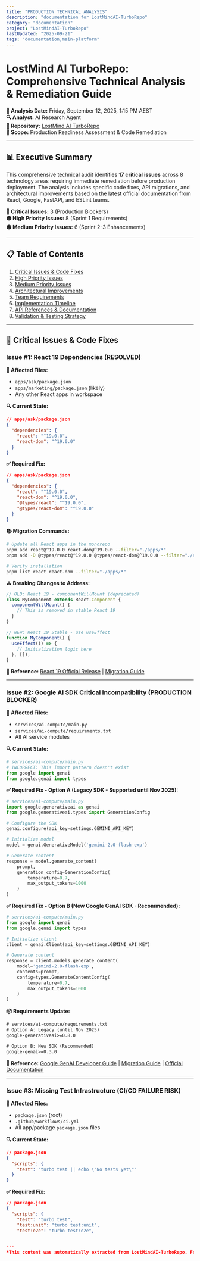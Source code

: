 ```yaml
---
title: "PRODUCTION TECHNICAL ANALYSIS"
description: "documentation for LostMindAI-TurboRepo"
category: "documentation"
project: "LostMindAI-TurboRepo"
lastUpdated: "2025-09-21"
tags: "documentation,main-platform"
---
```


# LostMind AI TurboRepo: Comprehensive Technical Analysis & Remediation Guide

**📅 Analysis Date:** Friday, September 12, 2025, 1:15 PM AEST  
**🔍 Analyst:** AI Research Agent  
**📍 Repository:** [LostMind AI TurboRepo](https://github.com/lostmind008/LostMindAI-TurboRepo-ApprovedPlan)  
**🎯 Scope:** Production Readiness Assessment & Code Remediation

---

## 📊 Executive Summary

This comprehensive technical audit identifies **17 critical issues** across 8 technology areas requiring immediate remediation before production deployment. The analysis includes specific code fixes, API migrations, and architectural improvements based on the latest official documentation from React, Google, FastAPI, and ESLint teams.

**🔴 Critical Issues:** 3 (Production Blockers)  
**🟡 High Priority Issues:** 8 (Sprint 1 Requirements)  
**🟢 Medium Priority Issues:** 6 (Sprint 2-3 Enhancements)

---

## 📋 Table of Contents

1. [Critical Issues & Code Fixes](#critical-issues--code-fixes)
2. [High Priority Issues](#high-priority-issues)
3. [Medium Priority Issues](#medium-priority-issues)
4. [Architectural Improvements](#architectural-improvements)
5. [Team Requirements](#team-requirements)
6. [Implementation Timeline](#implementation-timeline)
7. [API References & Documentation](#api-references--documentation)
8. [Validation & Testing Strategy](#validation--testing-strategy)

---

## 🔴 Critical Issues & Code Fixes

### Issue #1: React 19 Dependencies (RESOLVED)

**📍 Affected Files:**
- `apps/ask/package.json`
- `apps/marketing/package.json` (likely)
- Any other React apps in workspace

**🔍 Current State:**
```json
// apps/ask/package.json
{
  "dependencies": {
    "react": "^19.0.0",
    "react-dom": "^19.0.0"
  }
}
```

**✅ Required Fix:**
```json
// apps/ask/package.json
{
  "dependencies": {
    "react": "^19.0.0",
    "react-dom": "^19.0.0",
    "@types/react": "^19.0.0",
    "@types/react-dom": "^19.0.0"
  }
}
```

**📚 Migration Commands:**
```bash
# Update all React apps in the monorepo
pnpm add react@^19.0.0 react-dom@^19.0.0 --filter="./apps/*"
pnpm add -D @types/react@^19.0.0 @types/react-dom@^19.0.0 --filter="./apps/*"

# Verify installation
pnpm list react react-dom --filter="./apps/*"
```

**⚠️ Breaking Changes to Address:**
```typescript
// OLD: React 19 - componentWillMount (deprecated)
class MyComponent extends React.Component {
  componentWillMount() {
    // This is removed in stable React 19
  }
}

// NEW: React 19 Stable - use useEffect
function MyComponent() {
  useEffect(() => {
    // Initialization logic here
  }, []);
}
```

**📖 Reference:** [React 19 Official Release](https://react.dev/blog/2024/12/05/react-19) | [Migration Guide](https://react.dev/blog/2024/04/25/react-19-upgrade-guide)

---

### Issue #2: Google AI SDK Critical Incompatibility (PRODUCTION BLOCKER)

**📍 Affected Files:**
- `services/ai-compute/main.py`
- `services/ai-compute/requirements.txt`
- All AI service modules

**🔍 Current State:**
```python
# services/ai-compute/main.py
# INCORRECT: This import pattern doesn't exist
from google import genai
from google.genai import types
```

**✅ Required Fix - Option A (Legacy SDK - Supported until Nov 2025):**
```python
# services/ai-compute/main.py
import google.generativeai as genai
from google.generativeai.types import GenerationConfig

# Configure the SDK
genai.configure(api_key=settings.GEMINI_API_KEY)

# Initialize model
model = genai.GenerativeModel('gemini-2.0-flash-exp')

# Generate content
response = model.generate_content(
    prompt,
    generation_config=GenerationConfig(
        temperature=0.7,
        max_output_tokens=1000
    )
)
```

**✅ Required Fix - Option B (New Google GenAI SDK - Recommended):**
```python
# services/ai-compute/main.py
from google import genai
from google.genai import types

# Initialize client
client = genai.Client(api_key=settings.GEMINI_API_KEY)

# Generate content
response = client.models.generate_content(
    model='gemini-2.0-flash-exp',
    contents=prompt,
    config=types.GenerateContentConfig(
        temperature=0.7,
        max_output_tokens=1000
    )
)
```

**📦 Requirements Update:**
```txt
# services/ai-compute/requirements.txt
# Option A: Legacy (until Nov 2025)
google-generativeai>=0.8.0

# Option B: New SDK (Recommended)
google-genai>=0.3.0
```

**📖 Reference:** [Google GenAI Developer Guide](./GOOGLE_GENAI_DEVELOPER_GUIDE.md) | [Migration Guide](https://ai.google.dev/gemini-api/docs/migrate) | [Official Documentation](https://googleapis.github.io/python-genai/)

---

### Issue #3: Missing Test Infrastructure (CI/CD FAILURE RISK)

**📍 Affected Files:**
- `package.json` (root)
- `.github/workflows/ci.yml`
- All app/package `package.json` files

**🔍 Current State:**
```json
// package.json
{
  "scripts": {
    "test": "turbo test || echo \"No tests yet\""
  }
}
```

**✅ Required Fix:**
```json
// package.json
{
  "scripts": {
    "test": "turbo test",
    "test:unit": "turbo test:unit",
    "test:e2e": "turbo test:e2e",
  

---
*This content was automatically extracted from LostMindAI-TurboRepo. For the most up-to-date information, refer to the source project.*
